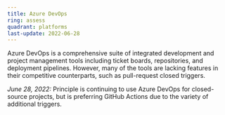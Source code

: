 ```yaml
---
title: Azure DevOps
ring: assess
quadrant: platforms
last-update: 2022-06-28
---
```


Azure DevOps is a comprehensive suite of integrated development and project management tools including ticket boards,
repositories, and deployment pipelines. However, many of the tools are lacking features in their competitive
counterparts, such as pull-request closed triggers.

*June 28, 2022:* Principle is continuing to use Azure DevOps for closed-source projects, but is preferring GitHub
Actions due to the variety of additional triggers.
